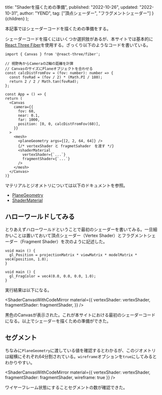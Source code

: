 
  title: "Shaderを描くための準備",
  published: "2022-10-26",
  updated: "2022-10-31",
  author: "YEND",
  tag: ["頂点シェーダー", "フラグメントシェーダー"]
}
  <LearningLayout meta={meta}>{children}</LearningLayout>
);

本記事ではシェーダーコードを描くための準備をする。

シェーダーコードを描くにはいくつか選択肢があるが、本サイトでは基本的に[React Three Fiber](https://docs.pmnd.rs/react-three-fiber/getting-started/introduction)を使用する。ざっくり以下のようなコードを書いている。

```tsx
import { Canvas } from '@react-three/fiber';

// 視野角からCameraのZ軸の距離を計算
// CanvasのサイズにPlaneオブジェクトを合わせる
const calcDistFromFov = (fov: number): number => {
  const fovRad = (fov / 2) * (Math.PI / 180);
  return 2 / 2 / Math.tan(fovRad);
};

const App = () => {
return (
  <Canvas
    camera={{
      fov: 60,
      near: 0.1,
      far: 1000,
      position: [0, 0, calcDistFromFov(60)],
    }}
  >
    <mesh>
      <planeGeometry args={[2, 2, 64, 64]} />
      {/* vertexShader と fragmetSahader　を渡す */}
      <shaderMaterial
        vertexShader={`...`}
        fragmentShader={`...`}
      />
    </mesh>
  </Canvas>
)}
```

マテリアルとジオメトリについては以下のドキュメントを参照。

- [PlaneGeometry](https://threejs.org/docs/index.html?q=plane#api/en/geometries/PlaneGeometry)
- [ShaderMaterial](https://threejs.org/docs/index.html?q=shader#api/en/materials/ShaderMaterial)

## ハローワールドしてみる

とりあえずハローワールドということで最初のシェーダーを書いてみる。一旦細かいことは置いておいて頂点シェーダー（Vertex Shader）とフラグメントシェーダー（Fragment Shader）を次のように記述した。

```glsl[data-label="vertexShader"]
void main () {
  gl_Position = projectionMatrix * viewMatrix * modelMatrix * vec4(position, 1.0);
}
```

```glsl[data-label="fragmentShader"]
void main () {
  gl_FragColor = vec4(0.0, 0.0, 0.0, 1.0);
}
```

実行結果は以下になる。

<ShaderCanvasWithCodeMirror
  material={{
    vertexShader: vertexShader,
    fragmentShader: fragmentShader,
  }}
/>

黒色のCanvasが表示された。これが本サイトにおける最初のシェーダーコードになる。以上でシェーダーを描くための準備ができた。

## セグメント

ちなみに`PlaneGeometry`に渡している値を確認するとわかるが、このジオメトリは縦横にそれぞれ64分割されている。`wireframe`オブションを`true`にしてみるとわかりやすい。

<ShaderCanvasWithCodeMirror
  material={{
    vertexShader: vertexShader,
    fragmentShader: fragmentShader,
    wireframe: true
  }}
/>

ワイヤーフレーム状態にすることセグメントの数が確認できた。